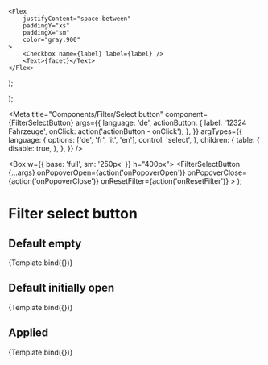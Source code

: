 


    <Flex
        justifyContent="space-between"
        paddingY="xs"
        paddingX="sm"
        color="gray.900"
    >
        <Checkbox name={label} label={label} />
        <Text>{facet}</Text>
    </Flex>
);

  <Stack spacing="sm">
    <CheckBoxFilter label="Benzin" facet="23" />
    <CheckBoxFilter label="Diesel" facet="4" />
    <CheckBoxFilter label="Elektro" facet="8" />
    <CheckBoxFilter label="Hybrid" facet="55" />
  </Stack>
);

<Meta
  title="Components/Filter/Select button"
  component={FilterSelectButton}
  args={{
    language: 'de',
    actionButton: {
      label: '12324 Fahrzeuge',
      onClick: action('actionButton - onClick'),
    },
  }}
  argTypes={{
    language: {
      options: ['de', 'fr', 'it', 'en'],
      control: 'select',
    },
    children: {
      table: {
        disable: true,
      },
    },
  }}
/>

  <Box w={{ base: 'full', sm: '250px' }} h="400px">
    <FilterSelectButton
      {...args}
      onPopoverOpen={action('onPopoverOpen')}
      onPopoverClose={action('onPopoverClose')}
      onResetFilter={action('onResetFilter')}
    >
      <DummyFilter />
    </FilterSelectButton>
  </Box>
);

# Filter select button

<ArgsTable of={FilterSelectButton} />

## Default empty

<Canvas>
  <Story
    name="Default empty"
    args={{
      label: 'Treibstoff',
    }}
    argTypes={{
      actionButton: {
        table: {
          disable: true,
        },
      },
    }}
  >
    {Template.bind({})}
  </Story>
</Canvas>

## Default initially open

<Canvas>
  <Story
    name="Default initially open"
    args={{
      label: 'Treibstoff',
      initialPopoverState: 'open',
    }}
    argTypes={{
      initialPopoverState: {
        options: ['open', 'closed'],
        control: 'select',
      },
      actionButton: {
        table: {
          disable: true,
        },
      },
    }}
  >
    {Template.bind({})}
  </Story>
</Canvas>

## Applied

<Canvas>
  <Story
    name="Applied"
    args={{
      label: 'Treibstoff',
      displayValue: 'Benzin, Diesel, Elektro, Hybrid, Plug-In',
      numberOfAppliedFilters: 5,
      isApplied: true,
    }}
    argTypes={{
      isApplied: {
        table: {
          disable: true,
        },
      },
    }}
  >
    {Template.bind({})}
  </Story>
</Canvas>
